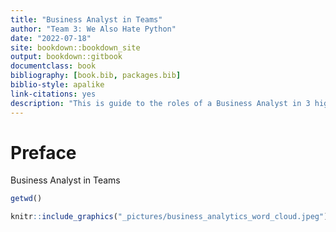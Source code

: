 ```yaml
---
title: "Business Analyst in Teams"
author: "Team 3: We Also Hate Python"
date: "2022-07-18"
site: bookdown::bookdown_site
output: bookdown::gitbook
documentclass: book
bibliography: [book.bib, packages.bib]
biblio-style: apalike
link-citations: yes
description: "This is guide to the roles of a Business Analyst in 3 highly desired industries (consulting, tech, and finance) and the role of business analysts in different teams."
---
```

# Preface

Business Analyst in Teams

```r
getwd()
```

```r
knitr::include_graphics("_pictures/business_analytics_word_cloud.jpeg")
```